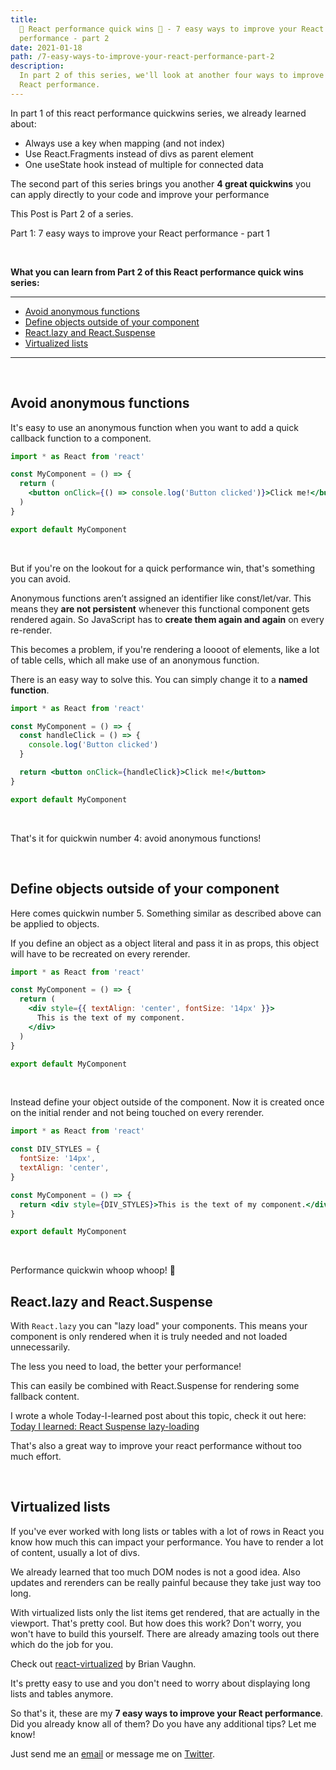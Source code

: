 ```yaml
---
title:
  🚀 React performance quick wins 🚀 - 7 easy ways to improve your React
  performance - part 2
date: 2021-01-18
path: /7-easy-ways-to-improve-your-react-performance-part-2
description:
  In part 2 of this series, we'll look at another four ways to improve your
  React performance.
---
```



In part 1 of this react performance quickwins series, we already learned about:

<ul>
  <li>
    <Link to="/blog/7-easy-ways-to-improve-your-react-performance-part-1/#keys">
      Always use a key when mapping (and not index)
    </Link>
  </li>
  <li>
    <Link to="/blog/7-easy-ways-to-improve-your-react-performance-part-1/#fragments">
      Use React.Fragments instead of divs as parent element
    </Link>
  </li>
  <li>
    <Link to="/blog/7-easy-ways-to-improve-your-react-performance-part-1/#useState">
      One useState hook instead of multiple for connected data
    </Link>
  </li>
</ul>

The second part of this series brings you another **4 great quickwins** you can
apply directly to your code and improve your performance

This Post is Part 2 of a series.

Part 1: <Link to="/blog/7-easy-ways-to-improve-your-react-performance-part-1/">
7 easy ways to improve your React performance - part 1

</Link>

<br />

**What you can learn from Part 2 of this React performance quick wins series:**

---

- [Avoid anonymous functions](#avoid-anonymous-funcs)
- [Define objects outside of your component](#defining-objects)
- [React.lazy and React.Suspense](#lazy-suspense)
- [Virtualized lists](#virtualized-lists)

---

<br />

## <a name='avoid-anonymous-funcs'></a>Avoid anonymous functions

It's easy to use an anonymous function when you want to add a quick callback
function to a component.

```jsx
import * as React from 'react'

const MyComponent = () => {
  return (
    <button onClick={() => console.log('Button clicked')}>Click me!</button>
  )
}

export default MyComponent
```

<br />

But if you're on the lookout for a quick performance win, that's something you
can avoid.

Anonymous functions aren’t assigned an identifier like const/let/var. This means
they **are not persistent** whenever this functional component gets rendered
again. So JavaScript has to **create them again and again** on every re-render.

This becomes a problem, if you're rendering a loooot of elements, like a lot of
table cells, which all make use of an anonymous function.

There is an easy way to solve this. You can simply change it to a **named
function**.

```jsx
import * as React from 'react'

const MyComponent = () => {
  const handleClick = () => {
    console.log('Button clicked')
  }

  return <button onClick={handleClick}>Click me!</button>
}

export default MyComponent
```

<br />

That's it for quickwin number 4: avoid anonymous functions!

<br />

## <a name='defining-objects'></a>Define objects outside of your component

Here comes quickwin number 5. Something similar as described above can be
applied to objects.

If you define an object as a object literal and pass it in as props, this object
will have to be recreated on every rerender.

```jsx
import * as React from 'react'

const MyComponent = () => {
  return (
    <div style={{ textAlign: 'center', fontSize: '14px' }}>
      This is the text of my component.
    </div>
  )
}

export default MyComponent
```

<br />

Instead define your object outside of the component. Now it is created once on
the initial render and not being touched on every rerender.

```jsx
import * as React from 'react'

const DIV_STYLES = {
  fontSize: '14px',
  textAlign: 'center',
}

const MyComponent = () => {
  return <div style={DIV_STYLES}>This is the text of my component.</div>
}

export default MyComponent
```

<br />

Performance quickwin whoop whoop! 🚀

<CoffeeHint />

## <a name='lazy-suspense'></a>React.lazy and React.Suspense

With `React.lazy` you can "lazy load" your components. This means your component
is only rendered when it is truly needed and not loaded unnecessarily.

The less you need to load, the better your performance!

This can easily be combined with React.Suspense for rendering some fallback
content.

I wrote a whole Today-I-learned post about this topic, check it out here:
[Today I learned: React Suspense lazy-loading](/today-i-learned/react-suspense-lazy-loading)

That's also a great way to improve your react performance without too much
effort.

<br />

## <a name='virtualized-lists'></a>Virtualized lists

If you've ever worked with long lists or tables with a lot of rows in React you
know how much this can impact your performance. You have to render a lot of
content, usually a lot of divs.

We already learned that too much DOM nodes is not a good idea. Also updates and
rerenders can be really painful because they take just way too long.

With virtualized lists only the list items get rendered, that are actually in
the viewport. That's pretty cool. But how does this work? Don't worry, you won't
have to build this yourself. There are already amazing tools out there which do
the job for you.

Check out [react-virtualized](https://github.com/bvaughn/react-virtualized) by
Brian Vaughn.

It's pretty easy to use and you don't need to worry about displaying long lists
and tables anymore.

So that's it, these are my **7 easy ways to improve your React performance**.
Did you already know all of them? Do you have any additional tips? Let me know!

Just send me an [email](mailto:@marcoheine.com) or message me on
[Twitter](https://twitter.com/marcoheine_com).
